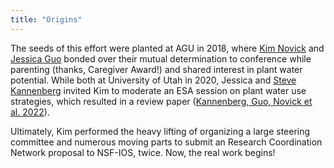 ```yaml
---
title: "Origins"
---
```


The seeds of this effort were planted at AGU in 2018, where [Kim Novick](https://oneill.indiana.edu/faculty-research/directory/profiles/faculty/full-time/novick-kimberly.html) and [Jessica Guo](jessicaguo.github.io) bonded over their mutual determination to conference while parenting (thanks, Caregiver Award!) and shared interest in plant water potential. While both at University of Utah in 2020, Jessica and [Steve Kannenberg](https://www.stevekannenberg.com/) invited Kim to moderate an ESA session on plant water use strategies, which resulted in a review paper ([Kannenberg, Guo, Novick et al. 2022](https://doi.org/10.1111/1365-2435.13945)).

Ultimately, Kim performed the heavy lifting of organizing a large steering committee and numerous moving parts to submit an Research Coordination Network proposal to NSF-IOS, twice. Now, the real work begins!
